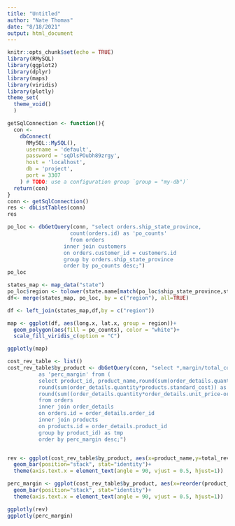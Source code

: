 ```yaml
---
title: "Untitled"
author: "Nate Thomas"
date: "8/18/2021"
output: html_document
---
```


```r
knitr::opts_chunk$set(echo = TRUE)
library(RMySQL)
library(ggplot2)
library(dplyr)
library(maps)
library(viridis)
library(plotly)
theme_set(
  theme_void()
  )
```

```r
getSqlConnection <- function(){
  con <-
    dbConnect(
      RMySQL::MySQL(),
      username = 'default',
      password = 'sqDlsPOubh89zrgy',
      host = 'localhost',
      db = 'project',
      port = 3307
    ) # TODO: use a configuration group `group = "my-db")`
  return(con)
}
conn <- getSqlConnection()
res <- dbListTables(conn)
res
```

```r
po_loc <- dbGetQuery(conn, "select orders.ship_state_province,
                	count(orders.id) as 'po_counts'
                	from orders 
                  inner join customers
                  on orders.customer_id = customers.id
                  group by orders.ship_state_province
                  order by po_counts desc;")
po_loc
```


```r
states_map <- map_data("state")
po_loc$region <- tolower(state.name[match(po_loc$ship_state_province,state.abb)])
df<- merge(states_map, po_loc, by = c("region"), all=TRUE)

df <- left_join(states_map,df,by = c("region"))

map <- ggplot(df, aes(long.x, lat.x, group = region))+
  geom_polygon(aes(fill = po_counts), color = "white")+
  scale_fill_viridis_c(option = "C")

ggplotly(map)
```
```r
cost_rev_table <- list()
cost_rev_table$by_product <- dbGetQuery(conn, "select *,margin/total_cost 
          as 'perc_margin' from (
          select product_id, product_name,round(sum(order_details.quantity*order_details.unit_price)) as 'total_rev',
          round(sum(order_details.quantity*products.standard_cost)) as 'total_cost',
          round(sum((order_details.quantity*order_details.unit_price-order_details.quantity*products.standard_cost)/order_details.quantity*order_details.unit_price)) as 'margin'
          from orders
          inner join order_details
          on orders.id = order_details.order_id
          inner join products
          on products.id = order_details.product_id
          group by product_id) as tmp 
          order by perc_margin desc;")


rev <- ggplot(cost_rev_table$by_product, aes(x=product_name,y=total_rev))+
  geom_bar(position="stack", stat="identity")+
  theme(axis.text.x = element_text(angle = 90, vjust = 0.5, hjust=1))

perc_margin <- ggplot(cost_rev_table$by_product, aes(x=reorder(product_name,-perc_margin),y=perc_margin))+
  geom_bar(position="stack", stat="identity")+
  theme(axis.text.x = element_text(angle = 90, vjust = 0.5, hjust=1))

ggplotly(rev)
ggplotly(perc_margin)
```
